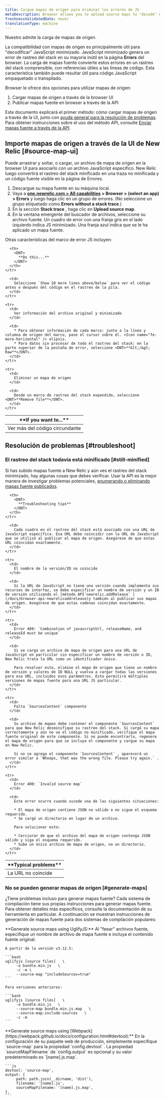 ```yaml
---
title: Cargue mapas de origen para eliminar los errores de JS
metaDescription: Browser allows you to upload source maps to "decode" minified JavaScript; this allows you to understand your error stack traces in the browser UI.
freshnessValidatedDate: never
translationType: machine
---
```


Nuestro [<InlinePopover type="browser" />](/docs/browser/new-relic-browser/getting-started/introduction-new-relic-browser)admite la carga de mapas de origen.

La compatibilidad con mapas de origen es principalmente útil para &quot;decodificar&quot; JavaScript minimizado. JavaScript minimizado genera un error de rastreo del stack en su mayoría inútil en la página <DNT>**Errors**</DNT> del browser. La carga de mapas fuente convierte estos errores en un rastreo del stack comprensible, con referencias útiles a las líneas de código. Esta característica también puede resultar útil para código JavaScript empaquetado o transpilado.

Browser le ofrece dos opciones para utilizar mapas de origen:

1. Cargar mapas de origen a través de la browser UI
2. Publicar mapas fuente en browser a través de la API

Este documento explicará el primer método: cómo cargar mapas de origen a través de la UI, junto con [ayuda general para la resolución de problemas](#troubleshoot). Para obtener instrucciones sobre el uso del método API, consulte [Enviar mapas fuente a través de la API](/docs/browser/new-relic-browser/browser-pro-features/upload-source-maps-api/).

## Importe mapas de origen a través de la UI de New Relic [#source-map-ui]

Puede arrastrar y soltar, o cargar, un archivo de mapa de origen en la browser UI para asociarlo con un archivo JavaScript específico. New Relic luego convertirá el rastreo del stack minificado en una traza no minificada y un código fuente visible en la página de Errores.

1. Descargue su mapa fuente en su máquina local.
2. Vaya a <DNT>**[one.newrelic.com &gt; All capabilities](https://one.newrelic.com/all-capabilities) &gt; Browser &gt; (select an app) &gt; Errors**</DNT> y luego haga clic en un grupo de errores. (No seleccione un grupo etiquetado como <DNT>**Errors without a stack trace**</DNT>.)
3. En la sección <DNT>**Stack trace**</DNT> , haga clic en <DNT>**Upload source map**</DNT>.
4. En la ventana emergente del buscador de archivos, seleccione su archivo fuente. Un cuadro de error con una franja gris en el lado izquierdo indica JS minimizado. Una franja azul indica que se le ha aplicado un mapa fuente.

Otras características del marco de error JS incluyen:

<table>
  <thead>
    <tr>
      <th style={{ width: "200px" }}>
        <DNT>
          **If you want to...**
        </DNT>
      </th>

      <th>
        <DNT>
          **Do this...**
        </DNT>
      </th>
    </tr>
  </thead>

  <tbody>
    <tr>
      <td>
        Ver más del código circundante
      </td>

      <td>
        Seleccione `Show 10 more lines above/below` para ver el código antes o después del código en el rastreo de la pila.
      </td>
    </tr>

    <tr>
      <td>
        Ver información del archivo original y minimizado
      </td>

      <td>
        * Para obtener información de cada marco: junto a la línea y columna de origen del marco, pase el cursor sobre él. <Icon name="fe-more-horizontal" /> elipsis.
        * Para datos sin procesar de todo el rastreo del stack: en la parte superior de la pestaña de error, seleccione <DNT>**&lt;/&gt; Raw**</DNT>.
      </td>
    </tr>

    <tr>
      <td>
        Eliminar un mapa de origen
      </td>

      <td>
        Desde un marco de rastreo del stack expandido, seleccione <DNT>**Remove file**</DNT>.
      </td>
    </tr>
  </tbody>
</table>

## Resolución de problemas [#troubleshoot]

### El rastreo del stack todavía está minificado [#still-minified]

Si has subido mapas fuente a New Relic y aún ves el rastreo del stack minimizado, hay algunas cosas que debes verificar. Usar la API es la mejor manera de investigar problemas potenciales, [enumerando o eliminando mapas fuente publicados](/docs/push-source-maps-api#publish).

<table>
  <thead>
    <tr>
      <th style={{ width: "200px" }}>
        <DNT>
          **Typical problems**
        </DNT>
      </th>

      <th>
        <DNT>
          **Troubleshooting tips**
        </DNT>
      </th>
    </tr>
  </thead>

  <tbody>
    <tr>
      <td>
        La URL no coincide
      </td>

      <td>
        Cada cuadro en el rastreo del stack está asociado con una URL de JavaScript específica. Esa URL debe coincidir con la URL de JavaScript que se utilizó al publicar el mapa de origen. Asegúrese de que estas URL coincidan exactamente.
      </td>
    </tr>

    <tr>
      <td>
        El nombre de la versión/ID no coincide
      </td>

      <td>
        Si la URL de JavaScript no tiene una versión cuando implementa sus recursos de interfaz, se debe especificar un nombre de versión y un ID de versión utilizando el [método API`newrelic.addRelease` ](/docs/browser-api-newrelicaddrelease)y también al publicar sus mapas de origen. Asegúrese de que estas cadenas coincidan exactamente.
      </td>
    </tr>

    <tr>
      <td>
        Error 409: `Combination of javascriptUrl, releaseName, and releaseId must be unique`
      </td>

      <td>
        Si se carga un archivo de mapa de origen para una URL de JavaScript en particular sin especificar un nombre de versión o ID, New Relic trata la URL como un identificador único.

        Para resolver esto, elimine el mapa de origen que tiene un nombre de versión y valores de ID NULL y vuelva a cargar todas las versiones para esa URL, incluidos esos parámetros. Esto permitirá múltiples versiones de mapas fuente para una URL JS particular.
      </td>
    </tr>

    <tr>
      <td>
        Falta `SourcesContent` componente
      </td>

      <td>
        Su archivo de mapeo debe contener el componente `SourcesContent` para que New Relic desminifique su rastreo del stack. Si cargó su mapa correctamente y aún no ve el código no minificado, verifique el mapa fuente original de este componente. Si no puede encontrarlo, regenere el mapa de origen para que se incluya el componente y cargue su mapa en New Relic.

        Si no se agrega el componente `SourcesContent` , aparecerá un error similar a `Whoops, that was the wrong file. Please try again.` .
      </td>
    </tr>

    <tr>
      <td>
        Error 400: `Invalid source map`
      </td>

      <td>
        Este error ocurre cuando sucede una de las siguientes situaciones:

        * El mapa de origen contiene JSON no válido o no sigue el esquema requerido.
        * Se cargó un directorio en lugar de un archivo.

        Para solucionar esto:

        * Cerciorar de que el archivo del mapa de origen contenga JSON válido y siga el esquema requerido.
        * Sube un único archivo de mapa de origen, no un directorio.
      </td>
    </tr>
  </tbody>
</table>

### No se pueden generar mapas de origen [#generate-maps]

¿Tiene problemas incluso para generar mapas fuente? Cada sistema de compilación tiene sus propias instrucciones para generar mapas fuente. Para obtener detalles más específicos, consulte la documentación de su herramienta en particular. A continuación se muestran instrucciones de generación de mapas fuente para dos sistemas de compilación populares:

<CollapserGroup>
  <Collapser id="generate-example" title="Genera mapas fuente con UglifyJS">
    <DNT>**Generate source maps using UglifyJS:**</DNT> Al &quot;feear&quot; archivos fuente, especifique un nombre de archivo de mapa fuente e incluya el contenido fuente original:

    A partir de la versión v3.12.5:

    ```bash
    uglifyjs [source files]   \ 
         -o bundle.min.js   \ 
         -c -m \
         --source-map "includeSources=true"
    ```

    Para versiones anteriores:

    ```bash
    uglifyjs [source files]   \ 
         -o bundle.min.js   \ 
         --source-map bundle.min.js.map   \ 
         --source-map-include-sources   \ 
         -c -m
    ```
  </Collapser>

  <Collapser id="generate-example" title="Generar mapas fuente con webpack">
    <DNT>**Generate source maps using [Webpack](https://webpack.github.io/docs/configuration.html#devtool):**</DNT> En la configuración de su paquete web de producción, simplemente especifique `source-map` para la propiedad `config.devtool` . La propiedad `sourceMapFilename` de `config.output` es opcional y su valor predeterminado es `[name].js.map`.

    ```js
    devtool: 'source-map', 
    output: { 
         path: path.join(__dirname, 'dist'), 
         filename: '[name].js', 
         sourceMapFilename: '[name].js.map', 
    },
    ```
  </Collapser>
</CollapserGroup>